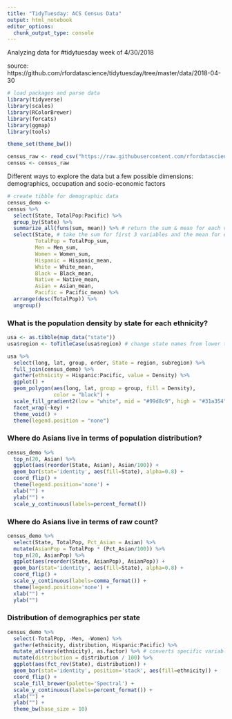 ```yaml
---
title: "TidyTuesday: ACS Census Data"
output: html_notebook
editor_options: 
  chunk_output_type: console
---
```


Analyzing data for #tidytuesday week of 4/30/2018

source: https://github.com/rfordatascience/tidytuesday/tree/master/data/2018-04-30

```r
# load packages and parse data
library(tidyverse)
library(scales)
library(RColorBrewer)
library(forcats)
library(ggmap)
library(tools)

theme_set(theme_bw())

census_raw <- read_csv("https://raw.githubusercontent.com/rfordatascience/tidytuesday/master/data/2018-04-30/week5_acs2015_county_data.csv")
census <- census_raw
```

Different ways to explore the data but a few possible dimensions: demographics, occupation and socio-economic factors

```r
# create tibble for demographic data
census_demo <- 
census %>%
  select(State, TotalPop:Pacific) %>%
  group_by(State) %>%
  summarize_all(funs(sum, mean)) %>% # return the sum & mean for each variable
  select(State, # take the sum for first 3 variables and the mean for everything else
         TotalPop = TotalPop_sum, 
         Men = Men_sum, 
         Women = Women_sum, 
         Hispanic = Hispanic_mean,
         White = White_mean, 
         Black = Black_mean, 
         Native = Native_mean, 
         Asian = Asian_mean, 
         Pacific = Pacific_mean) %>%
  arrange(desc(TotalPop)) %>%
  ungroup()
```

### What is the population density by state for each ethnicity? 
```r
usa <- as.tibble(map_data("state"))
usa$region <- toTitleCase(usa$region) # change state names from lower to upper case

usa %>% 
  select(long, lat, group, order, State = region, subregion) %>%
  full_join(census_demo) %>%
  gather(ethnicity = Hispanic:Pacific, value = Density) %>%
  ggplot() +
  geom_polygon(aes(long, lat, group = group, fill = Density), 
               color = "black") +
  scale_fill_gradient2(low = "white", mid = "#99d8c9", high = "#31a354", midpoint=50) +
  facet_wrap(~key) +
  theme_void() +
  theme(legend.position = "none") 
```


### Where do Asians live in terms of population distribution?
```r
census_demo %>%
  top_n(20, Asian) %>%
  ggplot(aes(reorder(State, Asian), Asian/100)) +
  geom_bar(stat='identity', aes(fill=State), alpha=0.8) +
  coord_flip() +
  theme(legend.position='none') +
  xlab("") + 
  ylab("") +
  scale_y_continuous(labels=percent_format())
```

### Where do Asians live in terms of raw count? 
```r
census_demo %>%
  select(State, TotalPop, Pct_Asian = Asian) %>%
  mutate(AsianPop = TotalPop * (Pct_Asian/100)) %>%
  top_n(20, AsianPop) %>%
  ggplot(aes(reorder(State, AsianPop), AsianPop)) + 
  geom_bar(stat='identity', aes(fill=State), alpha=0.8) + 
  coord_flip() +
  scale_y_continuous(labels=comma_format()) +
  theme(legend.position='none') +
  xlab("") +
  ylab("")
```

### Distribution of demographics per state
```r
census_demo %>%
  select(-TotalPop, -Men, -Women) %>%
  gather(ethnicity, distribution, Hispanic:Pacific) %>%
  mutate_at(vars(ethnicity), as.factor) %>% # converts specific variable from character to factor (not necessary TBH)
  mutate(distribution = distribution / 100) %>%
  ggplot(aes(fct_rev(State), distribution)) + 
  geom_bar(stat='identity', position='stack', aes(fill=ethnicity)) +
  coord_flip() +
  scale_fill_brewer(palette='Spectral') +
  scale_y_continuous(labels=percent_format()) +
  xlab("") +
  ylab("") +
  theme_bw(base_size = 10) 
```


